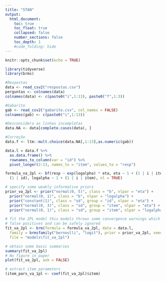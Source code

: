 ```yaml
---
title: "STAN"
output:
  html_document:
    toc: true
    toc_float: true
    collapsed: false
    number_sections: false
    toc_depth: 1
    #code_folding: hide
---
```


```r
knitr::opts_chunk$set(echo = TRUE)
```

```r
library(tidyverse)
library(brms)
```


```r
#Respostas
data <- read_csv2("respostas.csv")
perguntas <- colnames(data)
colnames(data) <- c(paste0("i",1:13), paste0("f",1:3))

#Gabarito
gab <- read_csv2("gabarito.csv", col_names = FALSE)
colnames(gab) <- c(paste0("i",1:13))

#Desconsidera as linhas incompletas
data.NA <- data[complete.cases(data), ]

#Correção
data.f <- ltm::mult.choice(data.NA[,1:13],as.numeric(gab))
```

```r
data.l = data.f %>% 
  as.data.frame() %>% 
  rownames_to_column(var = "id") %>% 
  pivot_longer(2:13, names_to = "item", values_to = "resp")
```

```r
formula_va_2pl <- bf(resp ~ exp(logalpha) * eta, eta ~ 1 + (1 | i | item) +
  (1 | id), logalpha ~ 1 + (1 | i | item), nl = TRUE)
```


```r
# specify some weakly informative priors
prior_va_2pl <- prior("normal(0, 5)", class = "b", nlpar = "eta") +
  prior("normal(0, 1)", class = "b", nlpar = "logalpha") +
  prior("constant(1)", class = "sd", group = "id", nlpar = "eta") +
  prior("normal(0, 3)", class = "sd", group = "item", nlpar = "eta") +
  prior("normal(0, 1)", class = "sd", group = "item", nlpar = "logalpha")
```


```r
# fit the 2PL model this models throws some convergence warnings which are
# false positives and can be safely ignored
fit_va_2pl <- brm(formula = formula_va_2pl, data = data.l,
  family = brmsfamily("bernoulli", "logit"), prior = prior_va_2pl, seed = 1234,
  file = "models\fit_va_2pl")
```


```r
# obtain some basic summaries
summary(fit_va_2pl)
# No figure in paper
plot(fit_va_2pl, ask = FALSE)

# extract item parameters
(item_pars_va_1pl <- coef(fit_va_2pl)$item)

```

